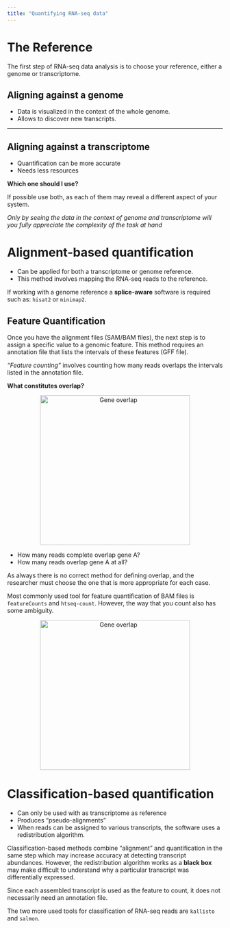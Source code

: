 ```yaml
---
title: "Quantifying RNA-seq data"
---
```


# The Reference

The first step of RNA-seq data analysis is to choose your reference, either a 
genome or transcriptome.

## Aligning against a genome
- Data is visualized in the context of the whole genome.
- Allows to discover new transcripts.

<hr>

## Aligning against a transcriptome
- Quantification can be more accurate
- Needs less resources


:::: {.hl_box}
**Which one should I use?**

If possible use both, as each of them may reveal a different aspect of your system.

*Only by seeing the data in the context of genome and transcriptome will you fully appreciate the complexity of the task at hand*
::::

# Alignment-based quantification

- Can be applied for both a transcriptome or genome reference. 
- This method involves mapping the RNA-seq reads to the reference.

:::: {.hl_box}
If working with a genome reference a **splice-aware** software is required such as: `hisat2` or `minimap2`.
::::

## Feature Quantification

Once you have the alignment files (SAM/BAM files), the next step is to assign a specific value to a genomic feature. This method requires an annotation file that lists the intervals of these features (GFF file). 

*"Feature counting"* involves counting how many reads overlaps the intervals listed in the annotation file.

:::: {.hl_box}
**What constitutes overlap?**

<p align="center">
  <img src="figs/gene_overlap.png" width="350" title="Gene overlap">
</p>

- How many reads complete overlap gene A?
- How many reads overlap gene A at all?

As always there is no correct method for defining overlap, and the researcher must choose the one that is more appropriate for each case.

::::

Most commonly used tool for feature quantification of BAM files is `featureCounts` and `htseq-count`. However, the way that you count also has some ambiguity.

<p align="center">
  <img src="figs/counts_mode.PNG" width="350" title="Gene overlap">
</p>


# Classification-based quantification

- Can only be used with as transcriptome as reference
- Produces "pseudo-alignments"
- When reads can be assigned to various transcripts, the software uses a redistribution algorithm.

Classification-based methods combine "alignment" and quantification in the same step which may increase accuracy at detecting transcript abundances. However, the redistribution algorithm works as a **black box** may make difficult to understand why a particular transcript was differentially expressed.

Since each assembled transcript is used as the feature to count, it does not necessarily need an annotation file.

The two more used tools for classification of RNA-seq reads are `kallisto` and `salmon`.





